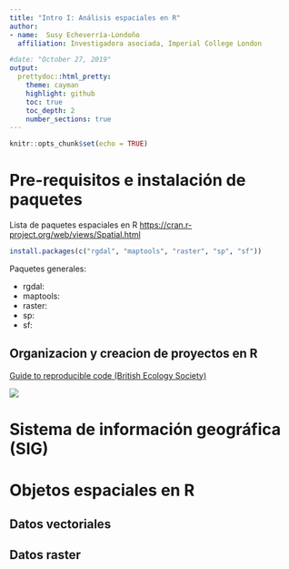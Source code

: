 ```yaml
---
title: "Intro I: Análisis espaciales en R"
author: 
- name:  Susy Echeverría-Londoño 
  affiliation: Investigadora asociada, Imperial College London

#date: "October 27, 2019"
output:
  prettydoc::html_pretty:
    theme: cayman
    highlight: github
    toc: true
    toc_depth: 2
    number_sections: true
---
```


```r
knitr::opts_chunk$set(echo = TRUE)
```

# Pre-requisitos e instalación de paquetes

Lista de paquetes espaciales en R [https://cran.r-project.org/web/views/Spatial.html](https://cran.r-project.org/web/views/Spatial.html)

```r
install.packages(c("rgdal", "maptools", "raster", "sp", "sf"))
```
Paquetes generales: 

 * rgdal: 
 * maptools: 
 * raster: 
 * sp: 
 * sf: 
 

## Organizacion y creacion de proyectos en R

[Guide to reproducible code (British Ecology Society)](https://www.britishecologicalsociety.org/wp-content/uploads/2017/12/guide-to-reproducible-code.pdf)


![](./figs/Folder_structure.png)


# Sistema de información geográfica (SIG)

# Objetos espaciales en R
## Datos vectoriales
## Datos raster
